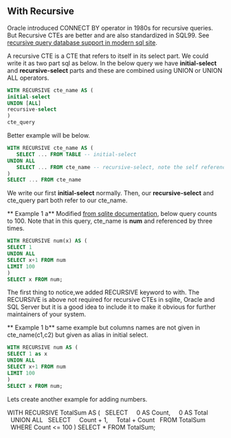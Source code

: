 ## With Recursive

Oracle introduced CONNECT BY operator in 1980s for recursive queries.
But Recursive CTEs are better and are also standardized in SQL99.
See [recursive query database support in modern sql site](https://modern-sql.com/caniuse/with_recursive_(top_level)).

A recursive CTE is a CTE that refers to itself in its select part.
We could write it as two part sql as below. 
In the below query we have **initial-select** and **recursive-select** parts and these are combined using UNION or UNION ALL operators.

```sql
WITH RECURSIVE cte_name AS (
initial-select
UNION [ALL]
recursive-select
)
cte_query
```

Better example will be below.

```sql
WITH RECURSIVE cte_name AS (
   SELECT ... FROM TABLE -- initial-select
UNION ALL
   SELECT ... FROM cte_name -- recursive-select, note the self reference to cte_name
) 
SELECT ... FROM cte_name

```
We write our first **initial-select** normally.
Then, our  **recursive-select** and cte_query part both refer to our cte_name.


** Example 1 a** 
Modified [from sqlite documentation](https://www.sqlite.org/lang_with.html), below query counts to 100. 
Note that in this query, cte_name is **num** and referenced by three times.


```sql
WITH RECURSIVE num(x) AS (
SELECT 1
UNION ALL
SELECT x+1 FROM num
LIMIT 100
)
SELECT x FROM num;

```

The first thing to notice,we added RECURSIVE keyword to with.
The RECURSIVE is above not required for recursive CTEs in sqlite, Oracle and SQL Server but it is a good idea to include it to make it obvious for further maintainers of your system.


** Example 1 b** 
same example but columns names are not given in cte_name(c1,c2) but given as alias in initial select.

```sql
WITH RECURSIVE num AS (
SELECT 1 as x
UNION ALL
SELECT x+1 FROM num
LIMIT 100
)
SELECT x FROM num;

```



Lets create another example for adding numbers.

WITH RECURSIVE TotalSum AS (
  SELECT
    0 AS Count,
    0 AS Total
  UNION ALL
  SELECT
    Count + 1,
    Total + Count
  FROM TotalSum
  WHERE Count <= 100
)
SELECT * FROM TotalSum;

